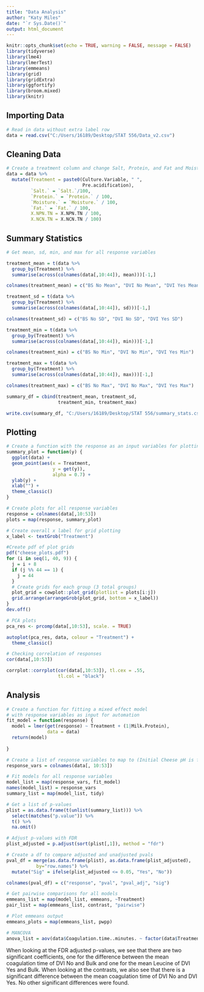 ```yaml
---
title: "Data Analysis"
author: "Katy Miles"
date: "`r Sys.Date()`"
output: html_document
---
```


```r
knitr::opts_chunk$set(echo = TRUE, warning = FALSE, message = FALSE)
library(tidyverse)
library(lme4)
library(lmerTest)
library(emmeans)
library(grid)
library(gridExtra)
library(ggfortify)
library(broom.mixed)
library(knitr)
```

## Importing Data
```r
# Read in data without extra label row
data = read.csv("C:/Users/16189/Desktop/STAT 556/Data_v2.csv")
```

## Cleaning Data
```r
# Create a treatment column and change Salt, Protein, and Fat and Moisture, %NPN/TN, and %NCN/TN columns into decimals (instead of percentages). This way all of the percentage columns will be in the same units, i.e. raw decimals instead of percentages
data = data %>%
  mutate(Treatment = paste0(Culture.Variable, " ", 
                            Pre.acidification),
         `Salt.` = `Salt.`/100,
         `Protein.` = `Protein.` / 100,
         `Moisture.` = `Moisture.` / 100,
         `Fat.` = `Fat.` / 100,
         X.NPN.TN = X.NPN.TN / 100,
         X.NCN.TN = X.NCN.TN / 100)

```

## Summary Statistics
```r
# Get mean, sd, min, and max for all response variables

treatment_mean = t(data %>%
  group_by(Treatment) %>%
  summarise(across(colnames(data[,10:44]), mean)))[-1,]

colnames(treatment_mean) = c("BS No Mean", "DVI No Mean", "DVI Yes Mean")

treatment_sd = t(data %>%
  group_by(Treatment) %>%
  summarise(across(colnames(data[,10:44]), sd)))[-1,]

colnames(treatment_sd) = c("BS No SD", "DVI No SD", "DVI Yes SD")

treatment_min = t(data %>%
  group_by(Treatment) %>%
  summarise(across(colnames(data[,10:44]), min)))[-1,]

colnames(treatment_min) = c("BS No Min", "DVI No Min", "DVI Yes Min")

treatment_max = t(data %>%
  group_by(Treatment) %>%
  summarise(across(colnames(data[,10:44]), max)))[-1,] 

colnames(treatment_max) = c("BS No Max", "DVI No Max", "DVI Yes Max")

summary_df = cbind(treatment_mean, treatment_sd,
                   treatment_min, treatment_max)

write.csv(summary_df, "C:/Users/16189/Desktop/STAT 556/summary_stats.csv", row.names = TRUE)
```

## Plotting
```r
# Create a function with the response as an input variables for plotting
summary_plot = function(y) {
  ggplot(data) + 
  geom_point(aes(x = Treatment, 
                 y = get(y)),
                 alpha = 0.7) +
  ylab(y) +
  xlab("") + 
  theme_classic() 
}

# Create plots for all response variables
response = colnames(data[,10:53])
plots = map(response, summary_plot)

# Create overall x label for grid plotting
x_label <- textGrob("Treatment")

#Create pdf of plot grids
pdf("cheese_plots.pdf")
for (i in seq(1, 40, 9)) {
  j = i + 8
  if (j %% 44 == 1) {
    j = 44
  }
  # Create grids for each group (3 total groups)
  plot_grid = cowplot::plot_grid(plotlist = plots[i:j])
  grid.arrange(arrangeGrob(plot_grid, bottom = x_label))
}
dev.off()

# PCA plots
pca_res <- prcomp(data[,10:53], scale. = TRUE)

autoplot(pca_res, data, colour = "Treatment") + 
  theme_classic()

# Checking correlation of responses
cor(data[,10:53])

corrplot::corrplot(cor(data[,10:53]), tl.cex = .55, 
                   tl.col = "black")
```


## Analysis

```r
# Create a function for fitting a mixed effect model
# with response variables as input for automation
fit_model = function(response) {
  model = lmer(get(response) ~ Treatment + (1|Milk.Protein),
               data = data)
  return(model)
  
}

# Create a list of response variables to map to (Initial Cheese pH is first response)
response_vars = colnames(data[, 10:53])

# Fit models for all response variables
model_list = map(response_vars, fit_model)
names(model_list) = response_vars
summary_list = map(model_list, tidy)

# Get a list of p-values
plist = as.data.frame(t(unlist(summary_list))) %>%
  select(matches("p.value")) %>%
  t() %>%
  na.omit()

# Adjust p-values with FDR
plist_adjusted = p.adjust(sort(plist[,1]), method = "fdr")

# Create a df to compare adjusted and unadjusted pvals
pval_df = merge(as.data.frame(plist), as.data.frame(plist_adjusted),
           by="row.names") %>%
  mutate("Sig" = ifelse(plist_adjusted <= 0.05, "Yes", "No"))

colnames(pval_df) = c("response", "pval", "pval_adj", "sig")

# Get pairwise comparisons for all models
emmeans_list = map(model_list, emmeans, ~Treatment)
pair_list = map(emmeans_list, contrast, "pairwise")

# Plot emmeans output
emmeans_plots = map(emmeans_list, pwpp)

# MANCOVA
anova_list = aov(data$Coagulation.time..minutes. ~ factor(data$Treatment) + factor(data$Milk.Protein))
```

When looking at the FDR adjusted p-values, we see that there are two significant coefficients, one for the difference between the mean coagulation time of DVI No and Bulk and one for the mean Leucine of DVI Yes and Bulk. When looking at the contrasts, we also see that there is a significant difference between the mean coagulation time of DVI No and DVI Yes. No other significant differences were found. 


